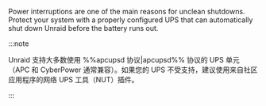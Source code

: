 Power interruptions are one of the main reasons for unclean shutdowns. Protect your system with a properly configured UPS that can automatically shut down Unraid before the battery runs out.

:::note

Unraid 支持大多数使用 %%apcupsd 协议|apcupsd%% 协议的 UPS 单元（APC 和 CyberPower 通常兼容）。如果您的 UPS 不受支持，建议使用来自社区应用程序的网络 UPS 工具（NUT）插件。

:::

